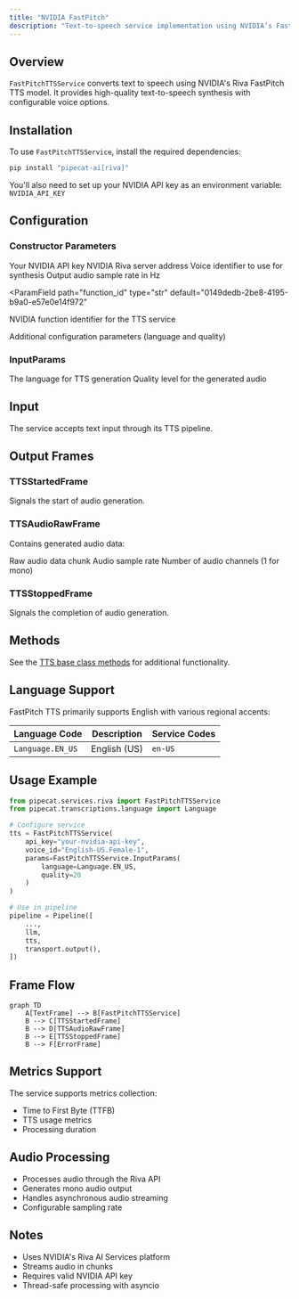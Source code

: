 ```yaml
---
title: "NVIDIA FastPitch"
description: "Text-to-speech service implementation using NVIDIA’s FastPitch model"
---
```


## Overview

`FastPitchTTSService` converts text to speech using NVIDIA's Riva FastPitch TTS model. It provides high-quality text-to-speech synthesis with configurable voice options.

## Installation

To use `FastPitchTTSService`, install the required dependencies:

```bash
pip install "pipecat-ai[riva]"
```

You'll also need to set up your NVIDIA API key as an environment variable: `NVIDIA_API_KEY`

## Configuration

### Constructor Parameters

<ParamField path="api_key" type="str" required>
  Your NVIDIA API key
</ParamField>

<ParamField path="server" type="str" default="grpc.nvcf.nvidia.com:443">
  NVIDIA Riva server address
</ParamField>

<ParamField path="voice_id" type="str" default="English-US.Female-1">
  Voice identifier to use for synthesis
</ParamField>

<ParamField path="sample_rate" type="int" default="None">
  Output audio sample rate in Hz
</ParamField>

<ParamField
  path="function_id"
  type="str"
  default="0149dedb-2be8-4195-b9a0-e57e0e14f972"
>
  NVIDIA function identifier for the TTS service
</ParamField>

<ParamField path="params" type="InputParams" default="InputParams()">
  Additional configuration parameters (language and quality)
</ParamField>

### InputParams

<ParamField path="language" type="Language" default="Language.EN_US">
  The language for TTS generation
</ParamField>

<ParamField path="quality" type="int" default="20">
  Quality level for the generated audio
</ParamField>

## Input

The service accepts text input through its TTS pipeline.

## Output Frames

### TTSStartedFrame

Signals the start of audio generation.

### TTSAudioRawFrame

Contains generated audio data:

<ParamField path="audio" type="bytes">
  Raw audio data chunk
</ParamField>

<ParamField path="sample_rate" type="int">
  Audio sample rate
</ParamField>

<ParamField path="num_channels" type="int">
  Number of audio channels (1 for mono)
</ParamField>

### TTSStoppedFrame

Signals the completion of audio generation.

## Methods

See the [TTS base class methods](/server/base-classes/speech#ttsservice) for additional functionality.

## Language Support

FastPitch TTS primarily supports English with various regional accents:

| Language Code    | Description  | Service Codes |
| ---------------- | ------------ | ------------- |
| `Language.EN_US` | English (US) | `en-US`       |

## Usage Example

```python
from pipecat.services.riva import FastPitchTTSService
from pipecat.transcriptions.language import Language

# Configure service
tts = FastPitchTTSService(
    api_key="your-nvidia-api-key",
    voice_id="English-US.Female-1",
    params=FastPitchTTSService.InputParams(
        language=Language.EN_US,
        quality=20
    )
)

# Use in pipeline
pipeline = Pipeline([
    ...,
    llm,
    tts,
    transport.output(),
])
```

## Frame Flow

```mermaid
graph TD
    A[TextFrame] --> B[FastPitchTTSService]
    B --> C[TTSStartedFrame]
    B --> D[TTSAudioRawFrame]
    B --> E[TTSStoppedFrame]
    B --> F[ErrorFrame]
```

## Metrics Support

The service supports metrics collection:

- Time to First Byte (TTFB)
- TTS usage metrics
- Processing duration

## Audio Processing

- Processes audio through the Riva API
- Generates mono audio output
- Handles asynchronous audio streaming
- Configurable sampling rate

## Notes

- Uses NVIDIA's Riva AI Services platform
- Streams audio in chunks
- Requires valid NVIDIA API key
- Thread-safe processing with asyncio
